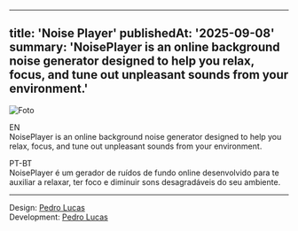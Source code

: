
---
title: 'Noise Player'
publishedAt: '2025-09-08'
summary: 'NoisePlayer is an online background noise generator designed to help you relax, focus, and tune out unpleasant sounds from your environment.'
---

<Image
  src="/images/app-noise-player.jpg"
  alt="Foto"
  width={600}
  height={400}
/>

EN<br/>
NoisePlayer is an online background noise generator designed to help you relax, focus, and tune out unpleasant sounds from your environment.

PT-BT<br/>
NoisePlayer é um gerador de ruídos de fundo online desenvolvido para te auxiliar a relaxar, ter foco e diminuir sons desagradáveis do seu ambiente.

---

Design: [Pedro Lucas](pedrolucaslco.vercel.app) <br/>
Development: [Pedro Lucas](pedrolucaslco.vercel.app)